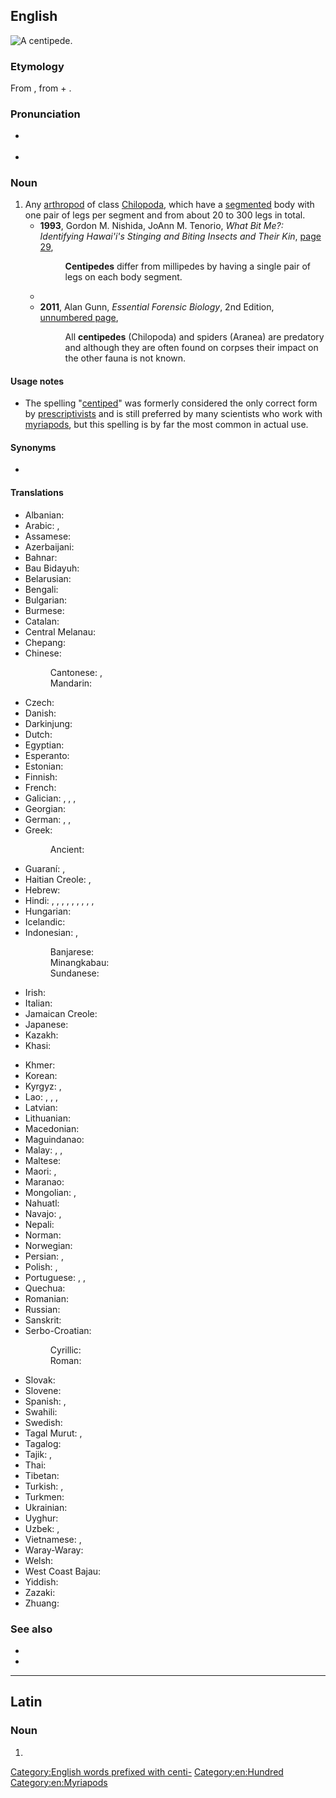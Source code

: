 {{also|centípede|centipède}}
==English==
{{wikipedia}}
[[Image:Chilopod_%28Marshal_Hedin%29.jpg|thumb|right|A '''centipede'''.]]
{{wikispecies|Chilopoda}}

===Etymology===
{{root|en|ine-pro|*ped-}}
From {{etyl|fr|en}} {{m|fr|centipède}}, from {{etyl|la|en}} {{m|la|centi-||hundred}} + {{m|la|pes||foot}}.

===Pronunciation===
* {{a|UK}} {{IPA|en|/ˈsɛnt.ɪ.pid/}}
* {{audio|en|LL-Q1860 (eng)-Vealhurl-centipede.wav|Audio (RP)}}

===Noun===
{{en-noun}}

# Any [[arthropod]] of class [[Chilopoda]], which have a [[segmented]] body with one pair of legs per segment and from about 20 to 300 legs in total.
#* '''1993''', Gordon M. Nishida, JoAnn M. Tenorio, ''What Bit Me?: Identifying Hawai'i's Stinging and Biting Insects and Their Kin'', [http://books.google.com.au/books?id=a-TnX5GLiT4C&pg=PA29&dq=%22centipede%22%7C%22centipedes%22&hl=en&sa=X&ei=ypOMU_--JMW6kAWLtYCoBg&redir_esc=y#v=onepage&q=%22centipede%22%7C%22centipedes%22&f=false page 29],
#*: '''Centipedes''' differ from millipedes by having a single pair of legs on each body segment.
#* {{quote-text|en|year=2008|author=Thom Holmes|title=March Onto Land: The Silurian Period to the Middle Triassic Epoch|page=58|url=http://books.google.com.au/books?id=j-sOYynMAAMC&pg=PA58&dq=%22centipede%22%7C%22centipedes%22&hl=en&sa=X&ei=ypOMU_--JMW6kAWLtYCoBg&redir_esc=y#v=onepage&q=%22centipede%22%7C%22centipedes%22&f=false|passage=The existence of millipedes, '''centipedes''', insects, and spiders along-side the first tetrapods sustained a robust ecosystem in which most animals were predators or scavengers.}}
#* '''2011''', Alan Gunn, ''Essential Forensic Biology'', 2nd Edition, [http://books.google.com.au/books?id=IaQsqg7bKS0C&pg=PT94&dq=%22centipede%22%7C%22centipedes%22&hl=en&sa=X&ei=ypOMU_--JMW6kAWLtYCoBg&redir_esc=y#v=onepage&q=%22centipede%22%7C%22centipedes%22&f=false unnumbered page],
#*: All '''centipedes''' (Chilopoda) and spiders (Aranea) are predatory and although they are often found on corpses their impact on the other fauna is not known.

====Usage notes====
* The spelling "[[centiped]]" was formerly considered the only correct form by [[prescriptivist]]s and is still preferred by many scientists who work with [[myriapod]]s, but this spelling is by far the most common in actual use.

====Synonyms====
* {{sense|any species of class Chilopoda}} {{l|en|chilopod}}

====Translations====
{{trans-top|a segmented arthropod of class Chilopoda}}
* Albanian: {{t|sq|njëqindkëmbëshi}}
* Arabic: {{t|ar|أُمّ أَرْبَع وَأَرْبَعِين}}, {{t-check|ar|حَرِيش|m}}
* Assamese: {{t|as|চেলা}}
* Azerbaijani: {{t+|az|qırxayaq}}
* Bahnar: {{t|bdq|kơep}}
* Bau Bidayuh: {{t|sne|ripapien}}
* Belarusian: {{t|be|саракано́жка|f|sc=Cyrl}}
* Bengali: {{t|bn|কেন্নো}}
* Bulgarian: {{t|bg|стоно́жка|f|sc=Cyrl}}
* Burmese: {{t+|my|ကင်းခြေများ}}
* Catalan: {{t|ca|centpeus}}
* Central Melanau: {{t|mel|belipan}}
* Chepang: {{t|cdm|साव्‌}}
* Chinese:
*: Cantonese: {{t+|yue|百足|tr=baak3 zuk1}} {{qualifier|colloquial,more common}}, {{t|yue|蜈蚣|tr=ng4 gung1}} {{qualifier|literary, formal}}
*: Mandarin: {{t+|cmn|蜈蚣|tr=wúgōng|sc=Hani}}
* Czech: {{t+|cs|stonožka|f}}
* Danish: {{t|da|skolopender}}
* Darkinjung: {{t|xda|búrranburran}}
* Dutch: {{t+|nl|duizendpoot|m}}
* Egyptian: {{t-egy|zpꜣ|h=z:p-pA-A-L5}}
* Esperanto: {{t|eo|centpiedulo}}
* Estonian: {{t|et|sadajalgne}}
* Finnish: {{t+|fi|juoksujalkainen}}
* French: {{t+|fr|scolopendre|m}}
* Galician: {{t|gl|cempés}}, {{t|gl|escoupoleión|m}}, {{t|gl|rapacodelas|m}}, {{t|gl|cerradela|f}}
* Georgian: {{t|ka|ცხრაფეხა}}
* German: {{t+|de|Tausendfüßler|m}}, {{t+|de|Tausendfüßer|m}} {{q|rare, dated, or regional}} {{t|de|Hundertfüßler|m}}, {{t|de|Hundertfüßer|m}}
* Greek: {{t+|el|σαρανταποδαρούσα|f|sc=Grek}}
*: Ancient: {{t|grc|ἴουλος|m}}
* Guaraní: {{t|gn|japeusa}}, {{t|gn|ambu'a}}
* Haitian Creole: {{t|ht|miryapod}}, {{t|ht|annipye}}
* Hebrew: {{t+|he|נָדָל|m|tr=nadal}}
* Hindi: {{t|hi|कनखजूरा|m}}, {{t+|hi|खजूरा|m}}, {{t+|hi|कनसलाई|f}}, {{t+|hi|शतपाद|m}}, {{t+|hi|शतपद|m}}, {{t+|hi|शतपदी|f}}, {{t+|hi|गोजर|m}}, {{t+|hi|गिजाई|f}}, {{t+|hi|गिंजाई|f}}, {{t|hi|चालीसपद|m}}
* Hungarian: {{t+|hu|százlábú}}
* Icelandic: {{t|is|margfætlur}}
* Indonesian: {{t+|id|kelabang}}, {{t+|id|lipan}}
*: Banjarese: {{t|bjn|halilipan}}
*: Minangkabau: {{t+|min|sipasan}}
*: Sundanese: {{t|su|babakaur}}
* Irish: {{t|ga|céadchosach}}
* Italian: {{t+|it|centopiedi|m}}
* Jamaican Creole: {{t|jam|forty leg}}
* Japanese: {{t+|ja|百足|tr=むかで, mukade|sc=Jpan}}
* Kazakh: {{t|kk|қырықаяқ}}
* Khasi: {{t|kha|ktiar}}
{{trans-mid}}
* Khmer: {{t+|km|ក្អែប}}
* Korean: {{t+|ko|지네}}
* Kyrgyz: {{t|ky|кырк аяк}}, {{t|ky|миң аяк}}
* Lao: {{t|lo|ເຂັບ}}, {{t|lo|ຈະເຂັບ}}, {{t|lo|ຈີ່ເຂັບ}}, {{t|lo|ສະຕະບາດ}}
* Latvian: {{t|lv|simtkāji}}
* Lithuanian: {{t|lt|lūpakojai}}
* Macedonian: {{t|mk|стоногалка|f}}
* Maguindanao: {{t-needed|mdh}}
* Malay: {{t|ms|lipan}}, {{t|ms|sepesan}}, {{t|ms|kelabang}}
* Maltese: {{t|mt|ċentupied|m}}
* Maori: {{t|mi|weri}}, {{t|mi|wakapihau}}
* Maranao: {{t|mrw|ginigid}}
* Mongolian: {{t|mn|жаран хөлт}}, {{t|mn|зуун хөлт}}
* Nahuatl: {{t|nah|petlazolcoatl}}
* Navajo: {{t|nv|jááłánii}}, {{t|nv|jáád łánii}}
* Nepali: {{t+|ne|खजुरो}}
* Norman: {{t|nrf|bête à chent pids|f}}
* Norwegian: {{t|no|skolopender|m}}
* Persian: {{t+|fa|صدپا|tr=sad-pâ|sc=fa-Arab}}, {{t+|fa|پرپا|sc=fa-Arab}}
* Polish: {{t+|pl|stonoga|f}}, {{t|pl|parecznik|m}}
* Portuguese: {{t|pt|centípede|m}}, {{t+|pt|centopeia|f}}, {{t|pt|quilópode}}
* Quechua: {{t|qu|pachakchaki}}
* Romanian: {{t|ro|centiped}}
* Russian: {{t+|ru|сороконо́жка|f}}
* Sanskrit: {{t+|sa|वृश्चिक|m}}
* Serbo-Croatian:
*: Cyrillic: {{t|sh|стонога|f}}
*: Roman: {{t+|sh|stonoga|f}}
* Slovak: {{t|sk|stonožka|f}}
* Slovene: {{t+|sl|stonoga}}
* Spanish: {{t+|es|ciempiés|m}}, {{t|es|escolopendra|f}}
* Swahili: {{t+|sw|tandu}}
* Swedish: {{t|sv|enkelfoting|c}}
* Tagal Murut: {{t|mvv|nipal}}, {{t|mvv|ripal}}
* Tagalog: {{t+|tl|alupihan}}
* Tajik: {{t|tg|чилпо}}, {{t|tg|ҳазорпо}}
* Thai: {{t|th|ตะขาบ}}
* Tibetan: {{t|bo|རྟ་བླ།}}
* Turkish: {{t+|tr|kırkayak}}, {{t|tr|çıya}}
* Turkmen: {{t|tk|köpaýak}}
* Ukrainian: {{t|uk|сороконі́жка|f|sc=Cyrl}}
* Uyghur: {{t-needed|ug}}
* Uzbek: {{t+|uz|qirqoyoq}}, {{t+|uz|mingoyoq}}
* Vietnamese: {{t+|vi|rết}}, {{t+|vi|rít}}
* Waray-Waray: {{t|war|ulalahipan}}
* Welsh: {{t|cy|neidr gantroed}}
* West Coast Bajau: {{t|bdr|melipan}}
* Yiddish: {{t|yi|סענטיפּעדע|sc=Hebr}}
* Zazaki: {{t|zza|şaney ceniya}}
* Zhuang: {{t|za|sipndangj}}
{{trans-bottom}}

===See also===
* {{l|en|millipede}}
* {{l|en|myriapod}}

[[Category:English words prefixed with centi-]]
[[Category:en:Hundred]]
[[Category:en:Myriapods]]

----

==Latin==

===Noun===
{{la-noun-form|centipede}}

# {{inflection of|la|centipēs||abl|s}}
